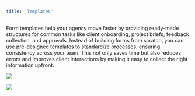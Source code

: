 ```yaml
---
title: 'Templates'
---
```


Form templates help your agency move faster by providing ready-made structures for common tasks like client onboarding, project briefs, feedback collection, and approvals. Instead of building forms from scratch, you can use pre-designed templates to standardize processes, ensuring consistency across your team. This not only saves time but also reduces errors and improves client interactions by making it easy to collect the right information upfront.



![](/images/forms/form-templates-001.png)

![](/images/forms/form-templates-002.png)